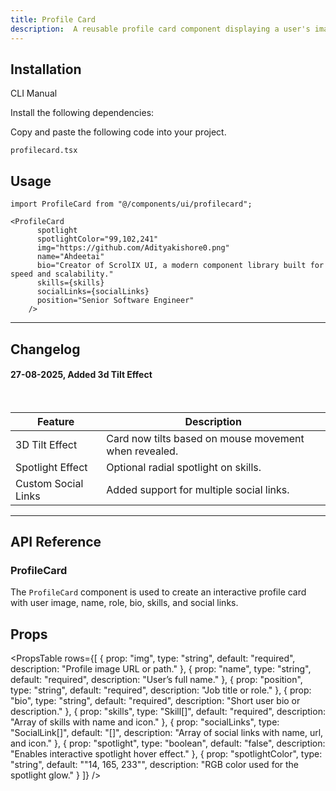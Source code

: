 ```yaml
---
title: Profile Card
description:  A reusable profile card component displaying a user's image, name, bio, skills, and social links with interactive animations.
---
```


<ComponentPreview
  name="profilecard-demo"
  description="Animated reusable profile card component"
/>

## Installation

<Tabs defaultValue="cli" className="w-full">
  <TabsList>
    <TabsTrigger value="cli">CLI</TabsTrigger>
    <TabsTrigger value="manual">Manual</TabsTrigger>
  </TabsList>
  
  <TabsContent value="cli">
    <PkgOptions name="profilecard" />
  </TabsContent>
  <TabsContent value="manual">
    <Steps>

<Step>Install the following dependencies:</Step>
<DepsOptions name="framer-motion" />

<Step>Copy and paste the following code into your project.</Step>
<p>
  <code>profilecard.tsx</code>
</p>
<ComponentSource name="profilecard" />



</Steps>
  </TabsContent>
</Tabs>


## Usage
```tsx
import ProfileCard from "@/components/ui/profilecard";
```

```tsx
<ProfileCard
      spotlight
      spotlightColor="99,102,241"
      img="https://github.com/Adityakishore0.png"
      name="Ahdeetai"
      bio="Creator of ScrolIX UI, a modern component library built for speed and scalability."
      skills={skills}
      socialLinks={socialLinks}
      position="Senior Software Engineer"
    />
```
---

## Changelog

#### 27-08-2025, Added 3d Tilt Effect
<br />

<table>
  <thead>
    <tr>
      <th>Feature</th>
      <th>Description</th>
    </tr>
  </thead>
  <tbody>
    <tr>
      <td>3D Tilt Effect</td>
      <td>Card now tilts based on mouse movement when revealed.</td>
    </tr>
    <tr>
      <td>Spotlight Effect</td>
      <td>Optional radial spotlight on skills.</td>
    </tr>
    <tr>
      <td>Custom Social Links</td>
      <td>Added support for multiple social links.</td>
    </tr>
  </tbody>
</table>


---

## API Reference

### ProfileCard

The `ProfileCard` component is used to create an interactive profile card with user image, name, role, bio, skills, and social links.

## Props

<PropsTable 
  rows={[
    {
      prop: "img",
      type: "string",
      default: "required",
      description: "Profile image URL or path."
    },
    {
      prop: "name",
      type: "string",
      default: "required",
      description: "User’s full name."
    },
    {
      prop: "position",
      type: "string",
      default: "required",
      description: "Job title or role."
    },
    {
      prop: "bio",
      type: "string",
      default: "required",
      description: "Short user bio or description."
    },
    {
      prop: "skills",
      type: "Skill[]",
      default: "required",
      description: "Array of skills with name and icon."
    },
    {
      prop: "socialLinks",
      type: "SocialLink[]",
      default: "[]",
      description: "Array of social links with name, url, and icon."
    },
    {
      prop: "spotlight",
      type: "boolean",
      default: "false",
      description: "Enables interactive spotlight hover effect."
    },
    {
      prop: "spotlightColor",
      type: "string",
      default: "\"14, 165, 233\"",
      description: "RGB color used for the spotlight glow."
    }
  ]}
/>


